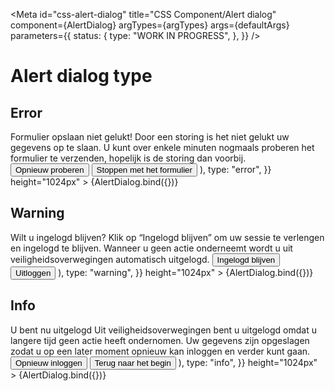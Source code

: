 <!-- @license CC0-1.0 -->


<Meta
  id="css-alert-dialog"
  title="CSS Component/Alert dialog"
  component={AlertDialog}
  argTypes={argTypes}
  args={defaultArgs}
  parameters={{
    status: {
      type: "WORK IN PROGRESS",
    },
  }}
/>

# Alert dialog type

## Error

<Canvas>
  <Story
    name="Error"
    args={{
      children: (
        <form method="dialog">
          <Heading1>Formulier opslaan niet gelukt!</Heading1>
          <Paragraph>
            Door een storing is het niet gelukt uw gegevens op te slaan. U kunt over enkele minuten nogmaals proberen
            het formulier te verzenden, hopelijk is de storing dan voorbij.
          </Paragraph>
          <ButtonGroup>
            <Button appearance="primary-action-button">Opnieuw proberen</Button>
            <Button appearance="secondary-action-button" hint="danger">
              Stoppen met het formulier
            </Button>
          </ButtonGroup>
        </form>
      ),
      type: "error",
    }}
    height="1024px"
  >
    {AlertDialog.bind({})}
  </Story>
</Canvas>

## Warning

<Canvas>
  <Story
    name="Warning"
    args={{
      children: (
        <form method="dialog">
          <Heading1>Wilt u ingelogd blijven?</Heading1>
          <Paragraph>
            Klik op “Ingelogd blijven” om uw sessie te verlengen en ingelogd te blijven. Wanneer u geen actie onderneemt
            wordt u uit veiligheidsoverwegingen automatisch uitgelogd.
          </Paragraph>
          <ButtonGroup>
            <Button appearance="primary-action-button">Ingelogd blijven</Button>
            <Button appearance="secondary-action-button">Uitloggen</Button>
          </ButtonGroup>
        </form>
      ),
      type: "warning",
    }}
    height="1024px"
  >
    {AlertDialog.bind({})}
  </Story>
</Canvas>

## Info

<Canvas>
  <Story
    name="Info"
    args={{
      children: (
        <form method="dialog">
          <Heading1>U bent nu uitgelogd</Heading1>
          <Paragraph>
            Uit veiligheidsoverwegingen bent u uitgelogd omdat u langere tijd geen actie heeft ondernomen.
          </Paragraph>
          <Paragraph>
            Uw gegevens zijn opgeslagen zodat u op een later moment opnieuw kan inloggen en verder kunt gaan.
          </Paragraph>
          <ButtonGroup>
            <Button appearance="primary-action-button">Opnieuw inloggen</Button>
            <Button appearance="secondary-action-button">Terug naar het begin</Button>
          </ButtonGroup>
        </form>
      ),
      type: "info",
    }}
    height="1024px"
  >
    {AlertDialog.bind({})}
  </Story>
</Canvas>
